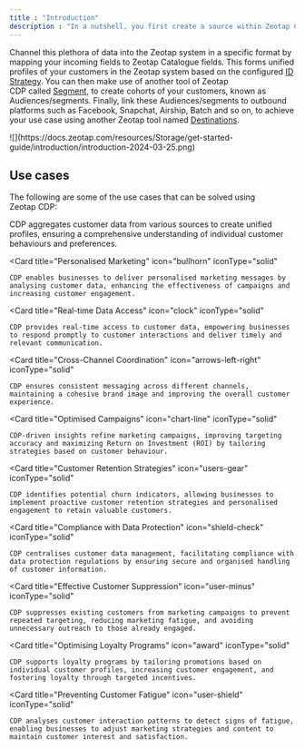 ```yaml
---
title : "Introduction"
description : "In a nutshell, you first create a source within Zeotap CDP to gather your customer data (like events from your site or app) processed either in batches or real-time. "
---
```


Channel this plethora of data into the Zeotap system in a specific format by mapping your incoming fields to Zeotap Catalogue fields. This forms unified profiles of your customers in the Zeotap system based on the configured [ID Strategy](/articles/unify-customer/id-strategies). You can then make use of another tool of Zeotap CDP called [Segment](/articles/segment-customer/segment), to create cohorts of your customers, known as Audiences/segments. Finally, link these Audiences/segments to outbound platforms such as Facebook, Snapchat, Airship, Batch and so on, to achieve your use case using another Zeotap tool named [Destinations](/articles/integrate-customer/destinations).

<Frame>
![](https://docs.zeotap.com/resources/Storage/get-started-guide/introduction/introduction-2024-03-25.png) 
</Frame>

## Use cases

The following are some of the use cases that can be solved using Zeotap CDP:

<CardGroup>
  <Card
    title="Unified Customer Profiles"
    icon="circle-user"
    iconType="solid"
  >
    CDP aggregates customer data from various sources to create unified profiles, ensuring a comprehensive understanding of individual customer behaviours and preferences.
  </Card>

  <Card
    title="Personalised Marketing"
    icon="bullhorn"
    iconType="solid"
  >
    CDP enables businesses to deliver personalised marketing messages by analysing customer data, enhancing the effectiveness of campaigns and increasing customer engagement.
  </Card>

  <Card
    title="Real-time Data Access"
    icon="clock"
    iconType="solid"
  >
    CDP provides real-time access to customer data, empowering businesses to respond promptly to customer interactions and deliver timely and relevant communication.
  </Card>

  <Card
    title="Cross-Channel Coordination"
    icon="arrows-left-right"
    iconType="solid"
  >
    CDP ensures consistent messaging across different channels, maintaining a cohesive brand image and improving the overall customer experience.
  </Card>

  <Card
    title="Optimised Campaigns"
    icon="chart-line"
    iconType="solid"
  >
    CDP-driven insights refine marketing campaigns, improving targeting accuracy and maximizing Return on Investment (ROI) by tailoring strategies based on customer behaviour.
  </Card>

  <Card
    title="Customer Retention Strategies"
    icon="users-gear"
    iconType="solid"
  >
    CDP identifies potential churn indicators, allowing businesses to implement proactive customer retention strategies and personalised engagement to retain valuable customers.
  </Card>

  <Card
    title="Compliance with Data Protection"
    icon="shield-check"
    iconType="solid"
  >
    CDP centralises customer data management, facilitating compliance with data protection regulations by ensuring secure and organised handling of customer information.
  </Card>

  <Card
    title="Effective Customer Suppression"
    icon="user-minus"
    iconType="solid"
  >
    CDP suppresses existing customers from marketing campaigns to prevent repeated targeting, reducing marketing fatigue, and avoiding unnecessary outreach to those already engaged.
  </Card>

  <Card
    title="Optimising Loyalty Programs"
    icon="award"
    iconType="solid"
  >
    CDP supports loyalty programs by tailoring promotions based on individual customer profiles, increasing customer engagement, and fostering loyalty through targeted incentives.
  </Card>

  <Card
    title="Preventing Customer Fatigue"
    icon="user-shield"
    iconType="solid"
  >
    CDP analyses customer interaction patterns to detect signs of fatigue, enabling businesses to adjust marketing strategies and content to maintain customer interest and satisfaction.
  </Card>
</CardGroup>

